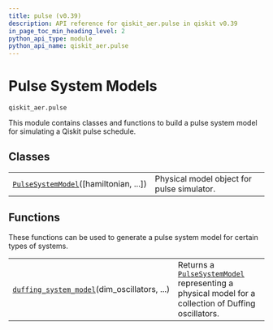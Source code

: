 ```yaml
---
title: pulse (v0.39)
description: API reference for qiskit_aer.pulse in qiskit v0.39
in_page_toc_min_heading_level: 2
python_api_type: module
python_api_name: qiskit_aer.pulse
---
```


<span id="module-qiskit_aer.pulse" />

<span id="aer-pulse" />

<span id="pulse-system-models-qiskit-aer-pulse" />

# Pulse System Models

`qiskit_aer.pulse`

This module contains classes and functions to build a pulse system model for simulating a Qiskit pulse schedule.

## Classes

|                                                                                                                  |                                            |
| ---------------------------------------------------------------------------------------------------------------- | ------------------------------------------ |
| [`PulseSystemModel`](qiskit_aer.pulse.PulseSystemModel "qiskit_aer.pulse.PulseSystemModel")(\[hamiltonian, ...]) | Physical model object for pulse simulator. |

## Functions

These functions can be used to generate a pulse system model for certain types of systems.

|                                                                                                                                |                                                                                                                                                                              |
| ------------------------------------------------------------------------------------------------------------------------------ | ---------------------------------------------------------------------------------------------------------------------------------------------------------------------------- |
| [`duffing_system_model`](qiskit_aer.pulse.duffing_system_model "qiskit_aer.pulse.duffing_system_model")(dim\_oscillators, ...) | Returns a [`PulseSystemModel`](qiskit_aer.pulse.PulseSystemModel "qiskit_aer.pulse.PulseSystemModel") representing a physical model for a collection of Duffing oscillators. |

